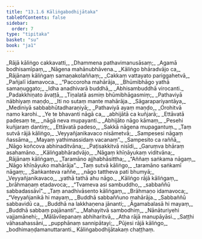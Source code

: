```yaml
---
title: "13.1.6 Kāliṅgabodhijātaka"
tableOfContents: false
sidebar:
  order: 7
type: "tipitaka"
basket: "su"
book: "ja1"
---
```



<DynamicBreadcrumb />

<Division number="67" book="ja1" bookNo="22" page="128">

<Paragraph number="2455" type="verses" book="ja1">
_Rājā kāliṅgo cakkavatti,_  
_Dhammena pathavimanusāsaṃ;_  
_Agamā bodhisamīpaṃ,_  
_Nāgena mahānubhāvena._  

</Paragraph>

</Division>
<Division number="68" book="ja1" bookNo="22" page="128">

<Paragraph number="2456" type="verses" book="ja1">
_Kāliṅgo bhāradvājo ca,_  
_Rājānaṃ kāliṅgaṃ samaṇakolaññaṃ;_  
_Cakkaṃ vattayato pariggahetvā,_  
_Pañjalī idamavoca._  

</Paragraph>

</Division>
<Division number="69" book="ja1" bookNo="22" page="128">

<Paragraph number="2457" type="verses" book="ja1">
_“Paccoroha mahārāja,_  
_Bhūmibhāgo yathā samaṇuggato;_  
_Idha anadhivarā buddhā,_  
_Abhisambuddhā virocanti._  

</Paragraph>

</Division>
<Division number="70" book="ja1" bookNo="22" page="128">

<Paragraph number="2458" type="verses" book="ja1">
_Padakkhiṇato āvaṭṭā,_  
_Tiṇalatā asmiṃ bhūmibhāgasmiṃ;_  
_Pathaviyā nābhiyaṃ maṇḍo,_  
_Iti no sutaṃ mante mahārāja._  

</Paragraph>

</Division>
<Division number="71" book="ja1" bookNo="22" page="128">

<Paragraph number="2459" type="verses" book="ja1">
_Sāgarapariyantāya,_  
_Mediniyā sabbabhūtadharaṇiyā;_  
_Pathaviyā ayaṃ maṇḍo,_  
_Orohitvā namo karohi._  

</Paragraph>

</Division>
<Division number="72" book="ja1" bookNo="22" page="129">

<Paragraph number="2460" type="verses" book="ja1">
_Ye te bhavanti nāgā ca,_  
_abhijātā ca kuñjarā;_  
_Ettāvatā padesaṃ te,_  
_nāgā neva mupayanti._  

</Paragraph>

</Division>
<Division number="73" book="ja1" bookNo="22" page="129">

<Paragraph number="2461" type="verses" book="ja1">
_Abhijāto nāgo kāmaṃ,_  
_Pesehi kuñjaraṃ dantiṃ;_  
_Ettāvatā padeso,_  
_Sakkā nāgena mupagantuṃ._  

</Paragraph>

</Division>
<Division number="74" book="ja1" bookNo="22" page="129">

<Paragraph number="2462" type="verses" book="ja1">
_Taṃ sutvā rājā kāliṅgo,_  
_Veyyañjanikavaco nisāmetvā;_  
_Sampesesi nāgaṃ ñassāma,_  
_Mayaṃ yathimassidaṃ vacanaṃ”._  

</Paragraph>

</Division>
<Division number="75" book="ja1" bookNo="22" page="129">

<Paragraph number="2463" type="verses" book="ja1">
_Sampesito ca raññā,_  
_Nāgo koñcova abhinaditvāna;_  
_Paṭisakkitvā nisīdi,_  
_Garuṃva bhāraṃ asahamāno._  

</Paragraph>

</Division>
<Division number="76" book="ja1" bookNo="22" page="129">

<Paragraph number="2464" type="verses" book="ja1">
_Kāliṅgabhāradvājo,_  
_Nāgaṃ khīṇāyukaṃ viditvāna;_  
_Rājānaṃ kāliṅgaṃ,_  
_Taramāno ajjhabhāsittha;_  
_“Aññaṃ saṅkama nāgaṃ,_  
_Nāgo khīṇāyuko mahārāja”._  

</Paragraph>

</Division>
<Division number="77" book="ja1" bookNo="22" page="129">

<Paragraph number="2465" type="verses" book="ja1">
_Taṃ sutvā kāliṅgo,_  
_taramāno saṅkamī nāgaṃ;_  
_Saṅkanteva raññe,_  
_nāgo tattheva pati bhumyā;_  
_Veyyañjanikavaco,_  
_yathā tathā ahu nāgo._  

</Paragraph>

</Division>
<Division number="78" book="ja1" bookNo="22" page="129">

<Paragraph number="2466" type="verses" book="ja1">
_Kāliṅgo rājā kāliṅgaṃ,_  
_brāhmaṇaṃ etadavoca;_  
_“Tvameva asi sambuddho,_  
_sabbaññū sabbadassāvī”._  

</Paragraph>

</Division>
<Division number="79" book="ja1" bookNo="22" page="129">

<Paragraph number="2467" type="verses" book="ja1">
_Taṃ anadhivāsento kāliṅgaṃ,_  
_Brāhmaṇo idamavoca;_  
_“Veyyañjanikā hi mayaṃ,_  
_Buddhā sabbaññuno mahārāja._  

</Paragraph>

</Division>
<Division number="80" book="ja1" bookNo="22" page="129">

<Paragraph number="2468" type="verses" book="ja1">
_Sabbaññū sabbavidū ca,_  
_Buddhā na lakkhaṇena jānanti;_  
_Āgamabalasā hi mayaṃ,_  
_Buddhā sabbaṃ pajānanti”._  

</Paragraph>

</Division>
<Division number="81" book="ja1" bookNo="22" page="129">

<Paragraph number="2469" type="verses" book="ja1">
_Mahayitvā sambodhiṃ,_  
_Nānāturiyehi vajjamānehi;_  
_Mālāvilepanaṃ abhiharitvā,_  
_Atha rājā manupāyāsi._  

</Paragraph>

</Division>
<Division number="82" book="ja1" bookNo="22" page="130">

<Paragraph number="2470" type="verses" book="ja1">
_Saṭṭhi vāhasahassāni,_  
_pupphānaṃ sannipātayi;_  
_Pūjesi rājā kāliṅgo,_  
_bodhimaṇḍamanuttaranti._  


</Paragraph>
</Division>

<Paragraph number="2471" type="center" book="ja1">
Kāliṅgabodhijātakaṃ chaṭṭhaṃ.
</Paragraph>